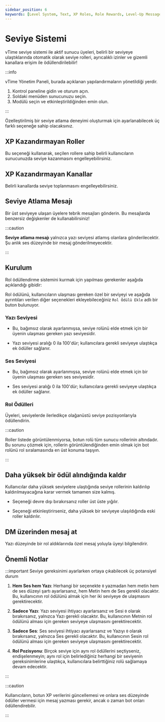 ```yaml
---
sidebar_position: 6
keywords: [Level System, Text, XP Roles, Role Rewards, Level-Up Message]
---
```


# Seviye Sistemi

vTime seviye sistemi ile aktif sunucu üyeleri, belirli bir seviyeye ulaştıklarında otomatik olarak seviye rolleri, ayrıcalıklı izinler ve gizemli kanallara erişim ile ödüllendirilebilir!

:::info

vTime Yönetim Paneli, burada açıklanan yapılandırmaların yönetildiği yerdir.

1. Kontrol paneline gidin ve oturum açın.
2. Soldaki menüden sunucunuzu seçin.
3. Modülü seçin ve etkinleştirildiğinden emin olun.

:::

Özelleştirilmiş bir seviye atlama deneyimi oluşturmak için ayarlanabilecek üç farklı seçeneğe sahip olacaksınız.

## XP Kazandırmayan Roller

Bu seçeneği kullanarak, seçilen rollere sahip belirli kullanıcıların sunucunuzda seviye kazanmasını engelleyebilirsiniz.

## XP Kazandırmayan Kanallar

Belirli kanallarda seviye toplanmasını engelleyebilirsiniz.

## Seviye Atlama Mesajı

Bir üst seviyeye ulaşan üyelere tebrik mesajları gönderin. Bu mesajlarda benzersiz değişkenler de kullanabilirsiniz!

:::caution

**Seviye atlama mesajı** yalnızca yazı seviyesi atlamış olanlara gönderilecektir. Şu anlık ses düzeyinde bir mesaj gönderilmeyecektir.

:::

## Kurulum

Rol ödüllendirme sistemini kurmak için yapılması gerekenler aşağıda açıklandığı gibidir:

Rol ödülünü, kullanıcıların ulaşması gereken özel bir seviyeyi ve aşağıda ayrıntıları verilen diğer seçenekleri ekleyebileceğiniz `Rol Ödülü Ekle` adlı bir buton bulunuyor.

### Yazı Seviyesi

- Bu, bağımsız olarak ayarlanmışsa, seviye rolünü elde etmek için bir üyenin ulaşması gereken yazı seviyesidir.

- Yazı seviyesi aralığı 0 ila 100'dür; kullanıcılara gerekli seviyeye ulaştıkça ek ödüller sağlanır.

### Ses Seviyesi

- Bu, bağımsız olarak ayarlanmışsa, seviye rolünü elde etmek için bir üyenin ulaşması gereken ses seviyesidir.

- Ses seviyesi aralığı 0 ila 100'dür; kullanıcılara gerekli seviyeye ulaştıkça ek ödüller sağlanır.

### Rol Ödülleri

Üyeleri, seviyelerde ilerledikçe olağanüstü seviye pozisyonlarıyla ödüllendirin.

:::caution

Roller listede görüntülenmiyorsa, botun rolü tüm sunucu rollerinin altındadır. Bu sorunu çözmek için, rollerin görüntülendiğinden emin olmak için bot rolünü rol sıralamasında en üst konuma taşıyın.

:::

## Daha yüksek bir ödül alındığında kaldır

Kullanıcılar daha yüksek seviyelere ulaştığında seviye rollerinin kaldırılıp kaldırılmayacağına karar vermek tamamen size kalmış.

- Seçeneği devre dışı bırakırsanız roller üst üste yığılır.

- Seçeneği etkinleştirirseniz, daha yüksek bir seviyeye ulaşıldığında eski roller kaldırılır.

## DM üzerinden mesaj at

Yazı düzeyinde bir rol aldıklarında özel mesaj yoluyla üyeyi bilgilendirir.

## Önemli Notlar

:::important Seviye gereksinimi ayarlarken ortaya çıkabilecek üç potansiyel durum

1. **Hem Ses hem Yazı**: Herhangi bir seçenekte `0` yazmadan hem metin hem de ses düzeyi şartı ayarlarsanız, hem Metin hem de Ses gerekli olacaktır. Bu, kullanıcının rol ödülünü almak için her iki seviyeye de ulaşmasını gerektirecektir.

2. **Sadece Yazı**: Yazı seviyesi ihtiyacı ayarlarsanız ve Sesi `0` olarak bırakırsanız, yalnızca Yazı gerekli olacaktır. Bu, kullanıcının Metnin rol ödülünü alması için gereken seviyeye ulaşmasını gerektirecektir.

3. **Sadece Ses**: Ses seviyesi ihtiyacı ayarlarsanız ve Yazıyı `0` olarak bırakırsanız, yalnızca Ses gerekli olacaktır. Bu, kullanıcının Sesin rol ödülünü alması için gereken seviyeye ulaşmasını gerektirecektir.

4. **Rol Pozisyonu**: Birçok seviye için aynı rol ödüllerini seçtiyseniz, endişelenmeyin; aynı rol için belirlediğiniz herhangi bir seviyenin gereksinimlerine ulaştıkça, kullanıcılara belirttiğiniz rolü sağlamaya devam edecektir.

:::

:::caution

Kullanıcıların, botun XP verilerini güncellemesi ve onlara ses düzeyinde ödüller vermesi için mesaj yazması gerekir, ancak o zaman bot onları ödüllendirebilir.

:::
